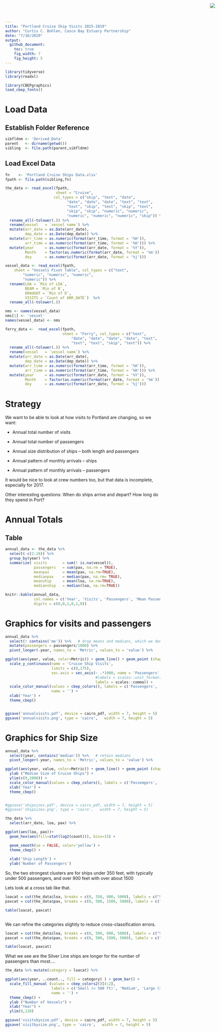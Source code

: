 ```yaml
---
title: "Portland Cruise Ship Visits 2015-2019"
author: "Curtis C. Bohlen, Casco Bay Estuary Partnership"
date: "7/16/2020"
output:
  github_document:
    toc: true
    fig_width: 7
    fig_height: 5
---
```


<img
  src="https://www.cascobayestuary.org/wp-content/uploads/2014/04/logo_sm.jpg"
  style="position:absolute;top:10px;right:50px;" />



```r
library(tidyverse)
library(readxl)

library(CBEPgraphics)
load_cbep_fonts()
```


# Load Data
## Establish Folder Reference
```r
sibfldnm <- 'Derived_Data'
parent   <- dirname(getwd())
sibling  <- file.path(parent,sibfldnm)

```

## Load Excel Data
```r

fn    <- 'Portland Cruise Ships Data.xlsx'
fpath <- file.path(sibling,fn)

the_data <- read_excel(fpath,
                       sheet = "Cruise", 
                      col_types = c("skip", "text", "date", 
                            "date", "date", "date", "text", "text", 
                            "text", "skip", "text", "skip", "text", 
                            "skip", "skip", "numeric", "numeric", 
                            "numeric", "numeric", "numeric", "skip")) %>%
  rename_all(~tolower(.)) %>%
  rename(vessel   = `vessel name`) %>%
  mutate(arr_date = as.Date(arr_date),
         dep_date = as.Date(dep_date)) %>%
  mutate(arr_time = as.numeric(format(arr_time, format = '%H')),
         arr_time = as.numeric(format(arr_time, format = '%H'))) %>%
  mutate(year     = as.numeric(format(arr_date, format = '%Y')),
         Month    = factor(as.numeric(format(arr_date, format = '%m')), levels = 1:12, labels = month.abb),
         doy      = as.numeric(format(arr_date, format = '%j')))

vessel_data <- read_excel(fpath, 
    sheet = "Vessels Pivot Table", col_types = c("text", 
        "numeric", "numeric", "numeric", 
        "numeric")) %>%
  rename(LOA = `Min of LOA`,
         BEAM = `Min of B`,
         DRAUGHT = `Min of D`,
         VISITS = `Count of ARR_DATE`)  %>%
  rename_all(~tolower(.))

nms <- names(vessel_data)
nms[1] <- 'vessel'
names(vessel_data) <- nms

ferry_data <-  read_excel(fpath, 
                          sheet = "Ferry", col_types = c("text", 
                              "date", "date", "date", "date", "text", 
                              "text", "text", "skip", "text")) %>%
  rename_all(~tolower(.)) %>%
  rename(vessel   = `vessel name`) %>%
  mutate(arr_date = as.Date(arr_date),
         dep_date = as.Date(dep_date)) %>%
  mutate(arr_time = as.numeric(format(arr_time, format = '%H')),
         arr_time = as.numeric(format(arr_time, format = '%H'))) %>%
  mutate(year     = as.numeric(format(arr_date, format = '%Y')),
         Month    = factor(as.numeric(format(arr_date, format = '%m')), levels = 1:12, labels = month.abb),
         doy      = as.numeric(format(arr_date, format = '%j')))

```

# Strategy
We want to be able to look at how visits to Portland are changing, so we want:

*  Annual total number of visits
*  Annual total number of passengers
*  Annual size distribution of ships -- both length and passengers

*  Annual pattern of monthly arrivals -- ships
*  Annual pattern of monthly arrivals -- passengers

It would be nice to look at crew numbers too, but that data is incomplete,
especially for 2017.

Other interesting questions:  When do ships arrive and depart?  How long do they spend in Port? 

# Annual Totals
## Table
```r
annual_data <- the_data %>%
  select(-c(2:10)) %>%
  group_by(year) %>%
  summarize( visits       = sum(! is.na(vessel)),
             passengers   = sum(pax, na.rm = TRUE),
             meanpax      = mean(pax, na.rm=TRUE),
             medianpax    = median(pax, na.rm= TRUE),
             meanship     = mean(loa, na.rm=TRUE),
             medianship   = median(loa, na.rm=TRUE))
```

```r
knitr::kable(annual_data,
             col.names = c('Year', 'Visits', 'Passengers', 'Mean Passenger #', 'Mean Ship Length (ft)', 'Median Passenger #', 'Median Ship Length (ft)'),
             digits = c(0,0,1,0,1,0))
```
# Graphics for visits and passengers
```r
annual_data %>% 
  select(! contains('me')) %>%   # drop means and medians, which we don't want here.
  mutate(passengers = passengers/1000) %>%
  pivot_longer(-year, names_to = 'Metric', values_to = 'value') %>%

ggplot(aes(year, value, color=Metric)) + geom_line() + geom_point (shape = 17, size = 3) +
  scale_y_continuous(name = 'Cruise Ship Visits',
                     limits = c(0,175),
                     sec.axis = sec_axis(~ .*1000, name = 'Passengers',
                                         #labels = scales::unit_format(unit = 'Thousand', scale  = 1e-3))) +
                                         labels = scales::comma)) +
  scale_color_manual(values = cbep_colors(), labels = c('Passengers', 'Ships'),
                     name = '') +
  xlab('Year') +
  theme_cbep()


ggsave('annualvisits.pdf', device = cairo_pdf, width = 7, height = 5)
ggsave('annualvisits.png', type = 'cairo',   width = 7, height = 5)
```

# Graphics for Ship Size
```r
annual_data %>% 
  select(year, contains('median')) %>%   # retain medians
  pivot_longer(-year, names_to = 'Metric', values_to = 'value') %>%

ggplot(aes(year, value, color=Metric)) + geom_line() + geom_point (shape = 17, size = 3) +
  ylab ("Median Size of Cruise Ships") + 
  ylim(c(0,2000)) +
  scale_color_manual(values = cbep_colors(), labels = c('Passemgers', 'Ship Length')) +
  xlab('Year') +
  theme_cbep()


#ggsave('shipsizes.pdf', device = cairo_pdf, width = 7, height = 5)
#ggsave('shipsizes.png', type = 'cairo',   width = 7, height = 5)

```


```r
the_data %>% 
  select(arr_date, loa, pax) %>%

ggplot(aes(loa, pax))+
  geom_hex(aes(fill=stat(log2(count))), bins=15) +

  geom_smooth(se = FALSE, color='yellow') + 
  theme_cbep() +
  
  xlab('Ship Length') +
  ylab('Number of Passengers')

```
So, the two strongest clusters are for ships under 350 feet, with typically under 500 passengers, and over 900 feet with over about 1500 

Lets look at a cross tab like that.

```r
loacat = cut(the_data$loa, breaks = c(0, 350, 900, 5000), labels = c("Small", "Medium", "Large"))
paxcat = cut(the_data$pax, breaks = c(0, 500, 1500, 5000), labels = c("Small", "Medium", "Large"))

table(loacat, paxcat)
             
```

We can refine the categories slightly to reduce cross-classification errors.

```r
loacat = cut(the_data$loa, breaks = c(0, 500, 800, 5000), labels = c("Small", "Medium", "Large"))
paxcat = cut(the_data$pax, breaks = c(0, 500, 1500, 5000), labels = c("Small", "Medium", "Large"))

table(loacat, paxcat)
```

What we see are the Silver Line ships are longer for the number of passengers than most....

```r
the_data %>% mutate(category = loacat) %>%

ggplot(aes(year, ..count.., fill = category) ) + geom_bar() +
  scale_fill_manual (values = cbep_colors2()[4:2],
                     labels = c('Small (< 500 ft)', 'Medium', 'Large (> 800 ft)'),
                     name = '') +
  theme_cbep() +
  ylab ("Number of Vessels") +
  xlab("Year") +
  ylim(0,120)

ggsave('visitsbysize.pdf', device = cairo_pdf, width = 7, height = 5)
ggsave('visitbysize.png', type = 'cairo',   width = 7, height = 5)


```


